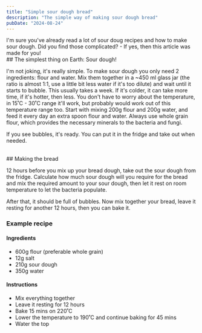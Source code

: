 ```yaml
---
title: "Simple sour dough bread"
description: "The simple way of making sour dough bread"
pubDate: "2024-08-24"
---
```



<SlicedBread />
I'm sure you've already read a lot of sour doug recipes and how to make sour
dough. Did you find those complicated? - If yes, then this article was made for
you!

<br />
## The simplest thing on Earth: Sour dough!


<SourDough />

I'm not joking, it's really simple.
To make sour dough you only need 2 ingredients: flour and water.
Mix them together in a ~450 ml glass jar (the ratio is almost 1:1, use a little bit less water if it's too dilute) and wait until it starts to bubble. This usually takes a week. If it's colder, it can take more time, if it's hotter, then less. You don't have to worry about the temperature, in 15˚C - 30˚C range it'll work, but probably would work out of this temperature range too.
Start with mixing 200g flour and 200g water, and feed it every day an extra spoon flour and water. Always use whole grain flour, which provides the necessary minerals to the bacteria and fungi.

If you see bubbles, it's ready. You can put it in the fridge and take out when needed.

<br />
## Making the bread

12 hours before you mix up your bread dough, take out the sour dough from the fridge.
Calculate how much sour dough will you require for the bread and mix the required amount to your sour dough, then let it rest on room temperature to let the bacteria populate.

After that, it should be full of bubbles. Now mix together your bread, leave it resting for another 12 hours, then you can bake it.


<BeforeAfter />

### Example recipe

#### Ingredients

- 600g flour (preferable whole grain)
- 12g salt
- 210g sour dough
- 350g water

#### Instructions

- Mix everything together
- Leave it resting for 12 hours
- Bake 15 mins on 220˚C
- Lower the temperature to 190˚C and continue baking for 45 mins
- Water the top
